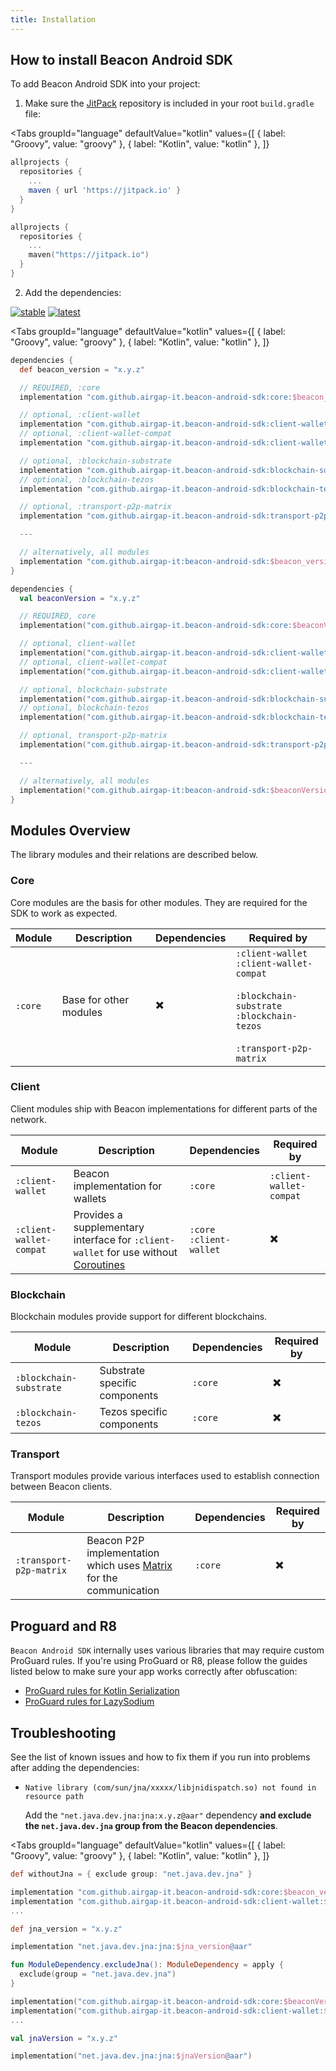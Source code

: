 ```yaml
---
title: Installation
---
```



<TOCInline toc={toc} />

## How to install Beacon Android SDK

To add Beacon Android SDK into your project:

1. Make sure the [JitPack](https://jitpack.io/) repository is included in your root `build.gradle` file:

<Tabs
  groupId="language"
  defaultValue="kotlin"
  values={[
    { label: "Groovy", value: "groovy" },
    { label: "Kotlin", value: "kotlin" },
  ]}
>

<TabItem value="groovy">

```groovy
allprojects {
  repositories {
    ...
    maven { url 'https://jitpack.io' }
  }
}
```

</TabItem>

<TabItem value="kotlin">

```kotlin
allprojects {
  repositories {
    ...
    maven("https://jitpack.io")
  }
}
```

</TabItem>

</Tabs>

2. Add the dependencies:

[![stable](https://img.shields.io/github/v/tag/airgap-it/beacon-android-sdk?label=stable&sort=semver)](https://github.com/airgap-it/beacon-android-sdk)
[![latest](https://img.shields.io/github/v/tag/airgap-it/beacon-android-sdk?color=orange&include_prereleases&label=latest)](https://github.com/airgap-it/beacon-android-sdk)

<Tabs
  groupId="language"
  defaultValue="kotlin"
  values={[
    { label: "Groovy", value: "groovy" },
    { label: "Kotlin", value: "kotlin" },
  ]}
>

<TabItem value="groovy">

```groovy
dependencies {
  def beacon_version = "x.y.z"

  // REQUIRED, :core
  implementation "com.github.airgap-it.beacon-android-sdk:core:$beacon_version"

  // optional, :client-wallet
  implementation "com.github.airgap-it.beacon-android-sdk:client-wallet:$beacon_version"
  // optional, :client-wallet-compat
  implementation "com.github.airgap-it.beacon-android-sdk:client-wallet-compat:$beacon_version"

  // optional, :blockchain-substrate
  implementation "com.github.airgap-it.beacon-android-sdk:blockchain-substrate:$beacon_version"
  // optional, :blockchain-tezos
  implementation "com.github.airgap-it.beacon-android-sdk:blockchain-tezos:$beacon_version"

  // optional, :transport-p2p-matrix
  implementation "com.github.airgap-it.beacon-android-sdk:transport-p2p-matrix:$beacon_version"

  ---

  // alternatively, all modules
  implementation "com.github.airgap-it:beacon-android-sdk:$beacon_version"
}
```

</TabItem>

<TabItem value="kotlin">

```kotlin
dependencies {
  val beaconVersion = "x.y.z"

  // REQUIRED, core
  implementation("com.github.airgap-it.beacon-android-sdk:core:$beaconVersion")

  // optional, client-wallet
  implementation("com.github.airgap-it.beacon-android-sdk:client-wallet:$beaconVersion")
  // optional, client-wallet-compat
  implementation("com.github.airgap-it.beacon-android-sdk:client-wallet-compat:$beaconVersion")

  // optional, blockchain-substrate
  implementation("com.github.airgap-it.beacon-android-sdk:blockchain-substrate:$beaconVersion")
  // optional, blockchain-tezos
  implementation("com.github.airgap-it.beacon-android-sdk:blockchain-tezos:$beaconVersion")

  // optional, transport-p2p-matrix
  implementation("com.github.airgap-it.beacon-android-sdk:transport-p2p-matrix:$beaconVersion")

  ---

  // alternatively, all modules
  implementation("com.github.airgap-it:beacon-android-sdk:$beaconVersion")
}
```

</TabItem>

</Tabs>

## Modules Overview

The library modules and their relations are described below.

### Core

Core modules are the basis for other modules. They are required for the SDK to work as expected.

| Module  | Description            | Dependencies | Required by                                                                                                                                          |
| ------- | ---------------------- | ------------ | ---------------------------------------------------------------------------------------------------------------------------------------------------- |
| `:core` | Base for other modules | ✖️           | `:client-wallet` <br /> `:client-wallet-compat` <br /><br /> `:blockchain-substrate` <br /> `:blockchain-tezos` <br /><br /> `:transport-p2p-matrix` |

### Client

Client modules ship with Beacon implementations for different parts of the network.

| Module                  | Description                                                                                                                                | Dependencies                    | Required by             |
| ----------------------- | ------------------------------------------------------------------------------------------------------------------------------------------ | ------------------------------- | ----------------------- |
| `:client-wallet`        | Beacon implementation for wallets                                                                                                          | `:core`                         | `:client-wallet-compat` |
| `:client-wallet-compat` | Provides a supplementary interface for `:client-wallet` for use without [Coroutines](https://kotlinlang.org/docs/coroutines-overview.html) | `:core` <br /> `:client-wallet` | ✖️                      |

### Blockchain

Blockchain modules provide support for different blockchains.

| Module                  | Description                   | Dependencies | Required by |
| ----------------------- | ----------------------------- | ------------ | ----------- |
| `:blockchain-substrate` | Substrate specific components | `:core`      | ✖️          |
| `:blockchain-tezos`     | Tezos specific components     | `:core`      | ✖️          |

### Transport

Transport modules provide various interfaces used to establish connection between Beacon clients.

| Module                  | Description                                                                              | Dependencies | Required by |
| ----------------------- | ---------------------------------------------------------------------------------------- | ------------ | ----------- |
| `:transport-p2p-matrix` | Beacon P2P implementation which uses [Matrix](https://matrix.org/) for the communication | `:core`      | ✖️          |

## Proguard and R8

`Beacon Android SDK` internally uses various libraries that may require custom ProGuard rules. If you're using ProGuard or R8, please follow the guides listed below to make sure your app works correctly after obfuscation:

- [ProGuard rules for Kotlin Serialization](https://github.com/Kotlin/kotlinx.serialization#android)
- [ProGuard rules for LazySodium](https://github.com/terl/lazysodium-java/wiki/installation#proguard)

## Troubleshooting

See the list of known issues and how to fix them if you run into problems after adding the dependencies:

- `Native library (com/sun/jna/xxxxx/libjnidispatch.so) not found in resource path`

  Add the `"net.java.dev.jna:jna:x.y.z@aar"` dependency **and exclude the `net.java.dev.jna` group from the Beacon dependencies**.

<Tabs
  groupId="language"
  defaultValue="kotlin"
  values={[
    { label: "Groovy", value: "groovy" },
    { label: "Kotlin", value: "kotlin" },
  ]}
>

<TabItem value="groovy">

```groovy
def withoutJna = { exclude group: "net.java.dev.jna" }

implementation "com.github.airgap-it.beacon-android-sdk:core:$beacon_version", withoutJna
implementation "com.github.airgap-it.beacon-android-sdk:client-wallet:$beacon_version", withoutJna
...

def jna_version = "x.y.z"

implementation "net.java.dev.jna:jna:$jna_version@aar"
```

</TabItem>

<TabItem value="kotlin">

```kotlin
fun ModuleDependency.excludeJna(): ModuleDependency = apply {
  exclude(group = "net.java.dev.jna")
}

implementation("com.github.airgap-it.beacon-android-sdk:core:$beaconVersion") { withoutJna() }
implementation("com.github.airgap-it.beacon-android-sdk:client-wallet:$beaconVersion") { withoutJna() }
...

val jnaVersion = "x.y.z"

implementation("net.java.dev.jna:jna:$jnaVersion@aar")
```

</TabItem>

</Tabs>

